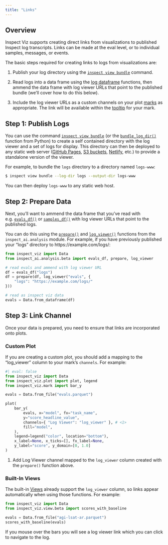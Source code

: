 ```yaml
---
title: "Links"
---
```


## Overview

Inspect Viz supports creating direct links from visualizations to published Inspect log transcripts. Links can be made at the eval level, or to individual samples, messages, or events.

The basic steps required for creating links to logs from visualizations are:

1. Publish your log directory using the [`inspect view bundle`](https://inspect.aisi.org.uk/log-viewer.html#sec-publishing) command.

2. Read logs into a data frame using the [log dataframe](https://inspect.aisi.org.uk/dataframe.html) functions, then ammend the data frame with log viewer URLs that point to the published bundle (we'll cover how to do this below).

3. Include the log viewer URLs as a custom channels on your plot [marks](components-marks.qmd) as appropriate. The link will be available within the [tooltip](components-plots.qmd#tooltips) for your mark.

## Step 1: Publish Logs

You can use the command [`inspect view bundle`](https://inspect.aisi.org.uk/log-viewer.html#sec-publishing)  (or the [`bundle_log_dir()`](https://inspect.aisi.org.uk/reference/inspect_ai.log.html#bundle_log_dir) function from Python) to create a self contained directory with the log viewer and a set of logs for display. This directory can then be deployed to any static web server ([GitHub Pages](https://docs.github.com/en/pages), [S3 buckets](https://docs.aws.amazon.com/AmazonS3/latest/userguide/WebsiteHosting.html), [Netlify](https://docs.netlify.com/get-started/), etc.) to provide a standalone version of the viewer.

For example, to bundle the `logs` directory to a directory named `logs-www`:

``` bash
$ inspect view bundle --log-dir logs --output-dir logs-www
```

You can then deploy `logs-www` to any static web host.

## Step 2: Prepare Data

Next, you'll want to ammend the data frame that you've read with e.g. [`evals_df()`](https://inspect.aisi.org.uk/reference/inspect_ai.analysis.html#evals_df) or [`samples_df()`](https://inspect.aisi.org.uk/reference/inspect_ai.analysis.html#samples_df) with log viewer URLs that point to the published logs.

You can do this using the [`prepare()`](https://inspect.aisi.org.uk/reference/inspect_ai.analysis.html#prepare) and [`log_viewer()`](https://inspect.aisi.org.uk/reference/inspect_ai.analysis.html#log_viewer) functions from the `inspect_ai.analysis` module. For example, if you have previously published your "logs" directory to https://example.com/logs/:

```python
from inspect_viz import Data
from inspect_ai.analysis.beta import evals_df, prepare, log_viewer

# read evals and ammend with log viewer URL
df = evals_df("logs")
df = prepare(df, log_viewer("evals", {
    "logs": "https://example.com/logs/"
}))

# read as inspect viz data
evals = Data.from_dataframe(df)
```

## Step 3: Link Channel

Once your data is prepared, you need to ensure that links are incorporated onto plots. 

### Custom Plot
If you are creating a custom plot, you should add a mapping to the "log_viewer" column to your mark's `channels`. For example:

```python
#| eval: false
from inspect_viz import Data
from inspect_viz.plot import plot, legend
from inspect_viz.mark import bar_y

evals = Data.from_file("evals.parquet")

plot(
    bar_y( 
        evals, x="model", fx="task_name",
        y="score_headline_value",
        channels={ "Log Viewer": "log_viewer" }, # <1>
        fill="model",
    ),
    legend=legend("color", location="bottom"),
    x_label=None, x_ticks=[], fx_label=None,
    y_label="score", y_domain=[0, 1.0]
)
```

1.  Add Log Viewer channel mapped to the `log_viewer` column created with the `prepare()` function above.

### Built-In Views

The built-in [Views](views.qmd) already support the `log_viewer` column, so links appear automatically when using those functions. For example:

```python
from inspect_viz import Data
from inspect_viz.view.beta import scores_with_baseline

evals = Data.from_file("agi-lsat-ar.parquet")
scores_with_baseline(evals)
```

If you mouse over the bars you will see a log viewer link which you can click to navigate to the log.

